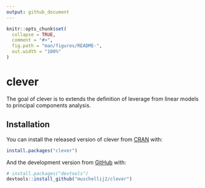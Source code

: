 ```yaml
---
output: github_document
---
```


<!-- README.md is generated from README.Rmd. Please edit that file -->

```r
knitr::opts_chunk$set(
  collapse = TRUE,
  comment = "#>",
  fig.path = "man/figures/README-",
  out.width = "100%"
)
```
# clever

The goal of clever is to extends the definition of leverage from linear models to principal components analysis.

## Installation

You can install the released version of clever from [CRAN](https://CRAN.R-project.org) with:

``` r
install.packages("clever")
```

And the development version from [GitHub](https://github.com/) with:

``` r
# install.packages("devtools")
devtools::install_github("muschellij2/clever")
```

